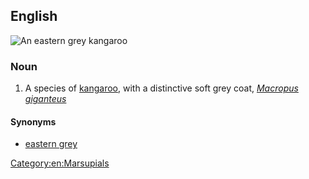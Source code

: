 ==English==
[[File:Eastern grey kangaroo dec07 02.jpg|thumb|An '''eastern grey kangaroo''']]
{{wikipedia|Eastern grey kangaroo}}
{{wikispecies|Macropus giganteus}}

===Noun===
{{en-noun}}

# A species of [[kangaroo]], with a distinctive soft grey coat, ''[[Macropus giganteus]]''

====Synonyms====
* [[eastern grey]]

[[Category:en:Marsupials]]
